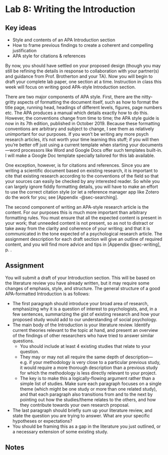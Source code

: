 # Lab 8: Writing the Introduction {.unnumbered}

## Key ideas

- Style and contents of an APA Introduction section
- How to frame previous findings to create a coherent and compelling justification
- APA style for citations & references


By now, you should have settled on your proposed design (though you may still be refining the details in response to collaboration with your partner(s) and guidance from Prof. Brotherton and your TA). Now you will begin to draft your complete lab paper, one section at a time. Instruction in class this week will focus on writing good APA-style Introduction section.

There are two major components of APA style. First, there are the nitty-gritty aspects of formatting the document itself, such as how to format the title page, running head, headings of different levels, figures, page numbers etc. The APA produces a manual which details exactly how to do this. However, the conventions change from time to time; the APA style guide is now in its 7th edition, published in October 2019. Because these formatting conventions are arbitrary and subject to change, I see them as relatively unimportant for our purposes. If you won’t be writing any more psych research articles, it’s not worth your time learning this stuff; if you will then you’re better off just using a current template when starting your documents—word processors like Word and Google Docs offer such templates built-in. I will make a Google Doc template specially tailored for this lab available.

One exception, however, is for citations and references. Since you are writing a scientific document based on existing research, it is important to cite that existing research according to the conventions of the field so that your sources can easily be checked by any interested reader. So while you can largely ignore fiddly formatting details, you will have to make an effort to use the correct citation style (or let a reference manager app like Zotero do the work for you; see [Appendix -@sec-searching].

The second component of writing an APA-style research article is the content. For our purposes this is much more important than arbitrary formatting rules. You must ensure that all the expected content is present in your work; that unneeded content is not present, so as not to distract or take away from the clarity and coherence of your writing; and that it is communicated in the tone expected of a psychological research article. The assignment description for each draft section will give an outline of required content, and you will find more advice and tips in [Appendix @sec-writing]<span class="exclude-from-html">, p. \pageref{sec-writing}</span>.



## Assignment

You will submit a draft of your Introduction section. This will be based on the literature review you have already written, but it may require some changes of emphasis, style, and structure. The general structure of a good APA-formatted Introduction is as follows:

- The first paragraph should introduce your broad area of research, emphasizing why it is a question of interest to psychologists, and, in a few sentences, summarizing the gist of existing research and how your proposed study would add to our understanding of social psychology.
- The main body of the Introduction is your literature review. Identify current theories relevant to the topic at hand, and present an overview of the findings of other researchers who have tried to answer similar questions. 
    - You should include at least 4 existing studies that relate to your question. 
    - They may or may not all require the same depth of description—e.g. if your methodology is very close to a particular previous study, it would require a more thorough description than a previous study for which the methodology is less directly relevant to your project.
    - The key is to make this a logically-flowing argument rather than a simple list of studies. Make sure each paragraph focuses on a single theme (which might be one study or more than one related study), and that each paragraph also transitions from and to the next by pointing out how the studies/theme relates to the others, and how they contribute towards your own research proposal.
- The last paragraph should briefly sum up your literature review, and state the question you are trying to answer. What are your specific hypotheses or expectations?
- You should be framing this as a gap in the literature you just outlined, or a necessary extension of some existing study.


## Notes {.exclude-from-html}

\cleartoleftpage
